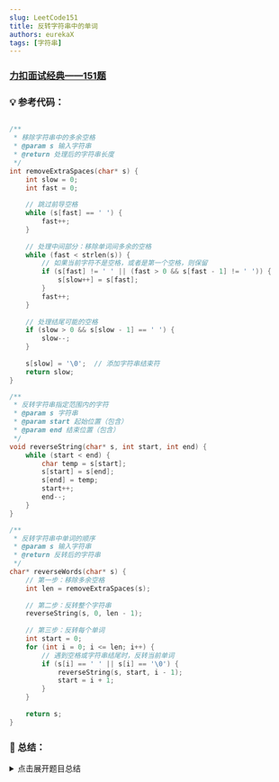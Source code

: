 ```yaml
---
slug: LeetCode151
title: 反转字符串中的单词
authors: eurekaX
tags: [字符串]
---
```



### <B2>[力扣面试经典——151题](https://leetcode.cn/problems/reverse-words-in-a-string/description/?envType=study-plan-v2&envId=top-interview-150 "力扣")</B2>

<!-- truncate -->


### 💡 参考代码：

```c

/**
 * 移除字符串中的多余空格
 * @param s 输入字符串
 * @return 处理后的字符串长度
 */
int removeExtraSpaces(char* s) {
    int slow = 0;
    int fast = 0;
    
    // 跳过前导空格
    while (s[fast] == ' ') {
        fast++;
    }
    
    // 处理中间部分：移除单词间多余的空格
    while (fast < strlen(s)) {
        // 如果当前字符不是空格，或者是第一个空格，则保留
        if (s[fast] != ' ' || (fast > 0 && s[fast - 1] != ' ')) {
            s[slow++] = s[fast];
        }
        fast++;
    }
    
    // 处理结尾可能的空格
    if (slow > 0 && s[slow - 1] == ' ') {
        slow--;
    }
    
    s[slow] = '\0';  // 添加字符串结束符
    return slow;
}

/**
 * 反转字符串指定范围内的字符
 * @param s 字符串
 * @param start 起始位置（包含）
 * @param end 结束位置（包含）
 */
void reverseString(char* s, int start, int end) {
    while (start < end) {
        char temp = s[start];
        s[start] = s[end];
        s[end] = temp;
        start++;
        end--;
    }
}

/**
 * 反转字符串中单词的顺序
 * @param s 输入字符串
 * @return 反转后的字符串
 */
char* reverseWords(char* s) {
    // 第一步：移除多余空格
    int len = removeExtraSpaces(s);
    
    // 第二步：反转整个字符串
    reverseString(s, 0, len - 1);
    
    // 第三步：反转每个单词
    int start = 0;
    for (int i = 0; i <= len; i++) {
        // 遇到空格或字符串结尾时，反转当前单词
        if (s[i] == ' ' || s[i] == '\0') {
            reverseString(s, start, i - 1);
            start = i + 1;
        }
    }
    
    return s;
}
```

### 📖 总结：

<details>
<summary>点击展开题目总结</summary>
# 🤔 反转字符串中的单词

---

## 1️⃣ 题目核心信息

🎯 **功能描述**：给定一个字符串，反转其中单词的顺序，同时处理多余的空格问题

📥 **输入输出**：
- **输入**：`char* s` - 输入的字符串，可能包含前导空格、尾随空格或单词间多个空格
- **输出**：`char*` - 返回单词顺序颠倒且单词间仅用单个空格分隔的字符串

---

## 2️⃣ 实现原理

💡 **核心思路**：使用双指针技术移除多余空格，然后通过整体反转加局部反转的方式实现单词顺序调换

📋 **实现步骤**：
1. 使用双指针移除字符串中的前导空格、尾随空格和单词间的多余空格
2. 反转整个字符串
3. 遍历字符串，识别每个单词的边界并单独反转每个单词
4. 返回处理后的字符串

---

## 3️⃣ 关键点解析

### 🎯 代码技巧
- **双指针技术**：用于高效地移除多余空格，避免使用额外空间
- **两次反转法**：先整体反转再局部反转，巧妙实现单词顺序调换
- **原地操作**：所有操作都在原字符串上进行，满足O(1)空间复杂度要求

## 4️⃣ 使用场景

### ✅ 适用情况：
- 需要反转句子中单词顺序的文本处理
- 内存受限环境下处理字符串
- 需要规范化空格的字符串处理场景

### ⚠️ 前提条件：
- 字符串必须是可变的（C语言中为字符数组）
- 字符串至少包含一个单词

## 5️⃣ 复杂度分析

- ⏱️ 时间复杂度：O(n)，其中n是字符串长度，需要遍历字符串常数次

- 💾 空间复杂度：O(1)，只使用常数级别的额外空间，原地修改字符串

## 6️⃣ 注意事项

### 🚩 边界情况：
- 空字符串或只包含空格的字符串
- 只有一个单词的字符串
- 字符串中包含大量多余空格的情况

### 💥 易错点：
- 忘记处理前导空格和尾随空格
- 单词间空格处理不正确，可能保留多个空格
- 反转区间边界处理错误，导致数组越界

## 7️⃣ 补充说明

以字符串 " the sky is blue " 为例来演示整个算法过程：

### 初始状态

输入字符串：`" the sky is blue "`

### 第一步：移除多余空格

执行 `removeExtraSpaces` 函数：
```
原字符串: "  the sky is blue  "
          ↑
        fast=0, slow=0
```


过程：
- fast=0,1: 空格，跳过
- fast=2: 't' -> s[0]='t', slow=1
- fast=3: 'h' -> s[1]='h', slow=2
- fast=4: 'e' -> s[2]='e', slow=3
- fast=5: 空格 -> s[3]=' ', slow=4
- fast=6: 空格 -> 与前一字符都是空格，跳过
- fast=7: 's' -> s[4]='s', slow=5
- fast=8: 'k' -> s[5]='k', slow=6
- fast=9: 'y' -> s[6]='y', slow=7
- fast=10: 空格 -> s[7]=' ', slow=8
- fast=11: 'i' -> s[8]='i', slow=9
- fast=12: 's' -> s[9]='s', slow=10
- fast=13: 空格 -> s[10]=' ', slow=11
- fast=14: 'b' -> s[11]='b', slow=12
- fast=15: 'l' -> s[12]='l', slow=13
- fast=16: 'u' -> s[13]='u', slow=14
- fast=17: 'e' -> s[14]='e', slow=15
- fast=18,19: 空格 -> 检查到结尾空格，不做处理

最终结果: "the sky is blue"
索引:      0123456789ABCDEF
长度: 15

### 第二步：反转整个字符串

执行 `reverseString(s, 0, 14)`：
```
原字符串: "the sky is blue"
反转后:   "eulb si yks eht"
```
### 第三步：逐个反转单词

遍历字符串，对每个单词进行反转：

  1.处理第一个单词 "eulb"（索引0-3）：
```
反转前: "eulb si yks eht"
反转后: "blue si yks eht"
```  
  2.处理第二个单词 "si"（索引5-6）：
```
反转前: "blue si yks eht"
反转后: "blue is yks eht"
```  

  3.处理第三个单词 "yks"（索引8-10）：
```
反转前: "blue is yks eht"
反转后: "blue is sky eht"
```  

  4.处理第四个单词 "eht"（索引12-14）：
``` 
反转前: "blue is sky eht"
反转后: "blue is sky the"  
```

### 最终结果

输出字符串：`"blue is sky the"`

这个过程通过三步操作完成了单词顺序的反转：

  1.首先清理输入字符串，移除多余空格

  2.然后整体反转字符串

  3.最后将每个单词再次反转以恢复其正确顺序

这种方法的优势在于只需要常数级别的额外空间，完全在原字符串上进行操作。


</details>
